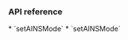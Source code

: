 <PlatformWrapper platform="macos">

### API reference
<ProductWrapper notAllowed="voice-calling">
  * <Link to = "{{global.API_REF_MACOS_ROOT_RTC_ENGINE_KIT}}/setainsmode(_:mode:)">`setAINSMode`</Link>
</ProductWrapper>
<ProductWrapper product="voice-calling">
  * <Link to = "{{global.API_REF_MACOS_ROOT_RTC_ENGINE_KIT_VOICE_SDK}}/setainsmode(_:mode:)">`setAINSMode`</Link>
</ProductWrapper>

</PlatformWrapper>


